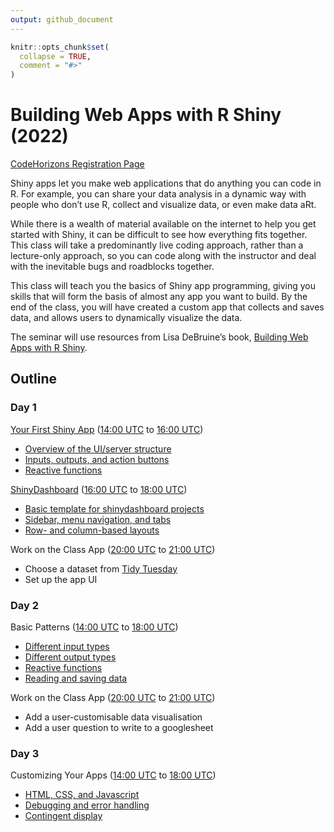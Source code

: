 ```yaml
---
output: github_document
---
```


<!-- README.md is generated from README.Rmd. Please edit that file -->

```r
knitr::opts_chunk$set(
  collapse = TRUE,
  comment = "#>"
)
```

# Building Web Apps with R Shiny (2022)

<!-- badges: start -->
<!-- badges: end -->

[CodeHorizons Registration Page](https://codehorizons.com/Seminars/building-web-apps-with-r-shiny/)

Shiny apps let you make web applications that do anything you can code in R. For example, you can share your data analysis in a dynamic way with people who don’t use R, collect and visualize data, or even make data aRt.

While there is a wealth of material available on the internet to help you get started with Shiny, it can be difficult to see how everything fits together. This class will take a predominantly live coding approach, rather than a lecture-only approach, so you can code along with the instructor and deal with the inevitable bugs and roadblocks together.

This class will teach you the basics of Shiny app programming, giving you skills that will form the basis of almost any app you want to build. By the end of the class, you will have created a custom app that collects and saves data, and allows users to dynamically visualize the data.

The seminar will use resources from Lisa DeBruine's book, [Building Web Apps with R Shiny](https://debruine.github.io/shinyintro/).


## Outline

### Day 1

[Your First Shiny App](https://debruine.github.io/shinyintro/first-app.html) ([14:00 UTC](https://www.timeanddate.com/worldclock/converter.html?iso=20220331T140000&p1=179) to [16:00 UTC](https://www.timeanddate.com/worldclock/converter.html?iso=20220331T160000&p1=179))

* [Overview of the UI/server structure](https://debruine.github.io/shinyintro/first-app.html#app-structure)
* [Inputs, outputs, and action buttons](https://debruine.github.io/shinyintro/first-app.html#dynamic-elements)
* [Reactive functions](https://debruine.github.io/shinyintro/first-app.html#first-reactive)

[ShinyDashboard](https://debruine.github.io/shinyintro/shinydashboard.html) ([16:00 UTC](https://www.timeanddate.com/worldclock/converter.html?iso=20220331T160000&p1=179) to [18:00 UTC](https://www.timeanddate.com/worldclock/converter.html?iso=20220331T180000&p1=179))

* [Basic template for shinydashboard projects](https://debruine.github.io/shinyintro/shinydashboard.html#basic-template-for-shinydashboard-projects)
* [Sidebar, menu navigation, and tabs](https://debruine.github.io/shinyintro/shinydashboard.html#dashboard-structure)
* [Row- and column-based layouts](https://debruine.github.io/shinyintro/shinydashboard.html#dashboardbody)

Work on the Class App ([20:00 UTC](https://www.timeanddate.com/worldclock/converter.html?iso=20220331T200000&p1=179) to [21:00 UTC](https://www.timeanddate.com/worldclock/converter.html?iso=20220331T140000&p1=179))

* Choose a dataset from [Tidy Tuesday](https://github.com/rfordatascience/tidytuesday)
* Set up the app UI

### Day 2

Basic Patterns ([14:00 UTC](https://www.timeanddate.com/worldclock/converter.html?iso=20220401T140000&p1=179) to [18:00 UTC](https://www.timeanddate.com/worldclock/converter.html?iso=20220401T180000&p1=179))

* [Different input types](https://debruine.github.io/shinyintro/inputs.html)
* [Different output types](https://debruine.github.io/shinyintro/outputs.html)
* [Reactive functions](https://debruine.github.io/shinyintro/reactives.html)
* [Reading and saving data](https://debruine.github.io/shinyintro/data.html)

Work on the Class App ([20:00 UTC](https://www.timeanddate.com/worldclock/converter.html?iso=20220401T200000&p1=179) to [21:00 UTC](https://www.timeanddate.com/worldclock/converter.html?iso=20220401T210000&p1=179))

* Add a user-customisable data visualisation
* Add a user question to write to a googlesheet

### Day 3

Customizing Your Apps  ([14:00 UTC](https://www.timeanddate.com/worldclock/converter.html?iso=20220402T140000&p1=179) to [18:00 UTC](https://www.timeanddate.com/worldclock/converter.html?iso=20220402T180000&p1=179))

* [HTML, CSS, and Javascript](https://debruine.github.io/shinyintro/web.html)
* [Debugging and error handling](https://debruine.github.io/shinyintro/debugging.html)
* [Contingent display](https://debruine.github.io/shinyintro/contingency.html)

